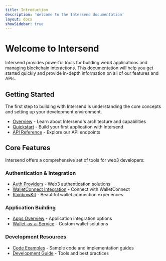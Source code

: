 ```yaml
---
title: Introduction
description: 'Welcome to the Intersend documentation'
layout: docs
showSidebar: true
---
```


# Welcome to Intersend

Intersend provides powerful tools for building web3 applications and managing blockchain interactions. This documentation will help you get started quickly and provide in-depth information on all of our features and APIs.

## Getting Started

The first step to building with Intersend is understanding the core concepts and setting up your development environment.

- [Overview](/overview) - Learn about Intersend's architecture and capabilities
- [Quickstart](/quickstart/create) - Build your first application with Intersend
- [API Reference](/api-reference/introduction) - Explore our API endpoints

## Core Features

Intersend offers a comprehensive set of tools for web3 developers:

### Authentication & Integration

- [Auth Providers](/auth/overview) - Web3 authentication solutions
- [WalletConnect Integration](/walletconnect) - Connect with WalletConnect
- [RainbowKit](/rainbowkit) - Beautiful wallet connection experiences

### Application Building

- [Apps Overview](/apps/overview) - Application integration options
- [Wallet-as-a-Service](/waas/overview) - Custom wallet solutions

### Development Resources

- [Code Examples](/essentials/code) - Sample code and implementation guides
- [Development Guide](/development) - Tools and best practices
